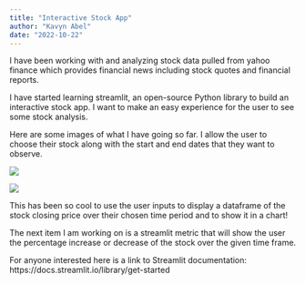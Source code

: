 ```yaml
---
title: "Interactive Stock App"
author: "Kavyn Abel"
date: "2022-10-22"
---
```


I have been working with and analyzing stock data pulled from yahoo finance which provides financial news including stock quotes and financial reports.

<!-- Code chunk showing how import pandas data reader and then use it to get yahoo finance data. -->

I have started learning streamlit, an open-source Python library to build an interactive stock app. I want to make an easy experience for the user to see some stock analysis.

Here are some images of what I have going so far. I allow the user to choose their stock along with the start and end dates that they want to observe.

![](stock_app.jpg)

![](stock_app_chart.jpg)

This has been so cool to use the user inputs to display a dataframe of the stock closing price over their chosen time period and to show it in a chart!

The next item I am working on is a streamlit metric that will show the user the percentage increase or decrease of the stock over the given time frame.

For anyone interested here is a link to Streamlit documentation: https://docs.streamlit.io/library/get-started